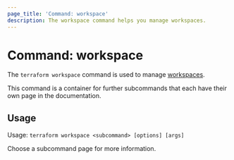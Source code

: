 ```yaml
---
page_title: 'Command: workspace'
description: The workspace command helps you manage workspaces.
---
```


# Command: workspace

The `terraform workspace` command is used to manage
[workspaces](/terraform/language/state/workspaces).

This command is a container for further subcommands that each have their own page in the documentation.

## Usage

Usage: `terraform workspace <subcommand> [options] [args]`

Choose a subcommand page for more information.
